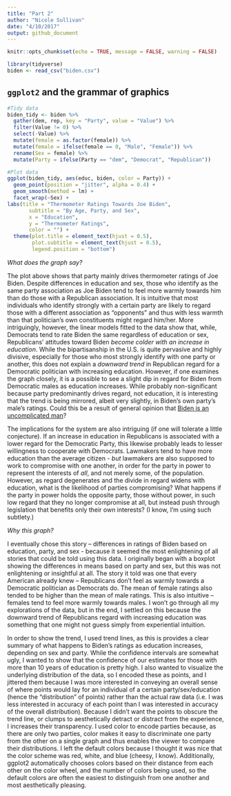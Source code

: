 ```yaml
---
title: "Part 2"
author: "Nicole Sullivan"
date: "4/10/2017"
output: github_document
---
```


```r
knitr::opts_chunk$set(echo = TRUE, message = FALSE, warning = FALSE)
```

```r
library(tidyverse)
biden <- read_csv("biden.csv")
```

## `ggplot2` and the grammar of graphics

```r
#Tidy data
biden_tidy <- biden %>%
  gather(dem, rep, key = "Party", value = "Value") %>%
  filter(Value != 0) %>%
  select(-Value) %>%
  mutate(female = as.factor(female)) %>%
  mutate(female = ifelse(female == 0, "Male", "Female")) %>%
  rename(Sex = female) %>%
  mutate(Party = ifelse(Party == "dem", "Democrat", "Republican"))

#Plot data
ggplot(biden_tidy, aes(educ, biden, color = Party)) +
  geom_point(position = "jitter", alpha = 0.4) +
  geom_smooth(method = lm) +
  facet_wrap(~Sex) +
labs(title = "Thermometer Ratings Towards Joe Biden",
       subtitle = "By Age, Party, and Sex",
       x = "Education",
       y = "Thermometer Ratings",
       color = "") +
  theme(plot.title = element_text(hjust = 0.5),
        plot.subtitle = element_text(hjust = 0.5),
        legend.position = "bottom")
```

*What does the graph say?*

The plot above shows that party mainly drives thermometer ratings of Joe Biden.  Despite differences in education and sex, those who identify as the same party association as Joe Biden tend to feel more warmly towards him than do those with a Republican association. It is intuitive that most individuals who identify strongly with a certain party are likely to regard those with a different association as "opponents" and thus with less warmth than that politician's own constituents might regard him/her.  More intriguingly, however, the linear models fitted to the data show that, while, Democrats tend to rate Biden the same regardless of education or sex, Republicans' attitudes toward Biden *become colder with an increase in education*.  While the bipartisanship in the U.S. is quite pervasive and highly divisive, especially for those who most strongly identify with one party or another, this does not explain a *downward trend* in Republican regard for a Democratic politician with increasing education.  However, if one examines the graph closely, it is a possible to see a slight dip in regard for Biden from Democratic males as education increases.  While probably non-significant because party predominantly drives regard, not education, it is interesting that the trend is being mirrored, albeit very slightly, in Biden’s own party’s male’s ratings.  Could this be a result of general opinion that [Biden is an uncomplicated man]( https://www.google.com/search?q=biden+memes&safe=active&espv=2&source=lnms&tbm=isch&sa=X&ved=0ahUKEwiV1fmbmZrTAhXq7IMKHdz3B_UQ_AUIBigB&biw=1135&bih=578#imgrc=_)?

The implications for the system are also intriguing (if one will tolerate a little conjecture).  If an increase in education in Republicans is associated with a lower regard for the Democratic Party, this likewise probably leads to lesser willingness to cooperate with Democrats.   Lawmakers tend to have more education than the average citizen - *but* lawmakers are also supposed to work to compromise with one another, in order for the party in power to represent the interests of *all*, and not merely some, of the population.  However, as regard degenerates and the divide in regard widens with education, what is the likelihood of parties compromising?  What happens if the party in power holds the opposite party, those without power, in such low regard that they no longer compromise at all, but instead push through legislation that benefits only their own interests?  (I know, I'm using such subtlety.) 

*Why this graph?*

I eventually chose this story – differences in ratings of Biden based on education, party, and sex - because it seemed the most enlightening of all stories that could be told using this data.  I originally began with a boxplot showing the differences in means based on party and sex, but this was not enlightening or insightful at all.  The story it told was one that every American already knew – Republicans don’t feel as warmly towards a Democratic politician as Democrats do.  The mean of female ratings also tended to be higher than the mean of male ratings.  This is also intuitive – females tend to feel more warmly towards males.  I won’t go through all my explorations of the data, but in the end, I settled on this because the downward trend of Republicans regard with increasing education was something that one might not guess simply from experiential intuition.

In order to show the trend, I used trend lines, as this is provides a clear summary of what happens to Biden’s ratings as education increases, depending on sex and party.  While the confidence intervals are somewhat ugly, I wanted to show that the confidence of our estimates for those with more than 10 years of education is pretty high.  I also wanted to visualize the underlying distribution of the data, so I encoded these as points, and I jittered them because I was more interested in conveying an overall sense of where points would lay for an individual of a certain party/sex/education (hence the “distribution” of points) rather than the actual raw data (i.e. I was less interested in accuracy of each point than I was interested in accuracy of the overall distribution).   Because I didn’t want the points to obscure the trend line, or clumps to aesthetically detract or distract from the experience, I increases their transparency.  I used color to encode parties because, as there are only two parties, color makes it easy to discriminate one party from the other on a single graph and thus enables the viewer to compare their distributions.  I left the default colors because I thought it was nice that the color scheme was red, white, and blue (cheesy, I know).  Additionally, ggplot2 automatically chooses colors based on their distance from each other on the color wheel, and the number of colors being used, so the default colors are often the easiest to distinguish from one another and most aesthetically pleasing.
